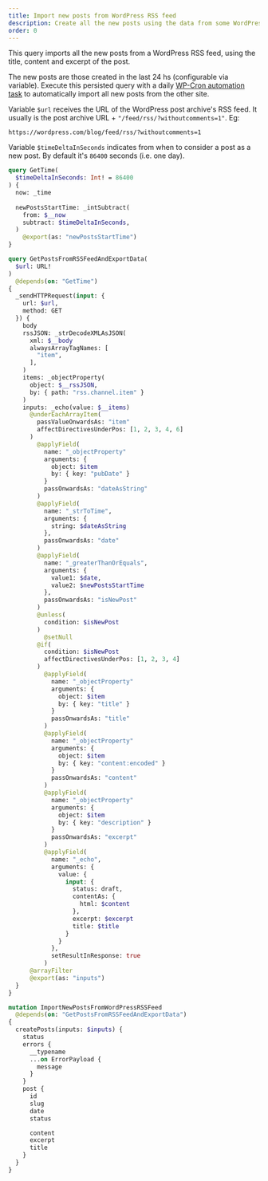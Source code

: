 ```yaml
---
title: Import new posts from WordPress RSS feed
description: Create all the new posts using the data from some WordPress RSS feed
order: 0
---
```


This query imports all the new posts from a WordPress RSS feed, using the title, content and excerpt of the post.

The new posts are those created in the last 24 hs (configurable via variable). Execute this persisted query with a daily [WP-Cron automation task](/extensions-reference/automation#wp-cron) to automatically import all new posts from the other site.

Variable `$url` receives the URL of the WordPress post archive's RSS feed. It usually is the post archive URL + `"/feed/rss/?withoutcomments=1"`. Eg:

```apacheconf
https://wordpress.com/blog/feed/rss/?withoutcomments=1
```

Variable `$timeDeltaInSeconds` indicates from when to consider a post as a new post. By default it's `86400` seconds (i.e. one day).

```graphql
query GetTime(
  $timeDeltaInSeconds: Int! = 86400
) {
  now: _time
  
  newPostsStartTime: _intSubtract(
    from: $__now
    subtract: $timeDeltaInSeconds,
  )
    @export(as: "newPostsStartTime")
}

query GetPostsFromRSSFeedAndExportData(
  $url: URL!
)
  @depends(on: "GetTime")
{
  _sendHTTPRequest(input: {
    url: $url,
    method: GET
  }) {
    body
    rssJSON: _strDecodeXMLAsJSON(
      xml: $__body
      alwaysArrayTagNames: [
        "item",
      ],
    )
    items: _objectProperty(
      object: $__rssJSON,
      by: { path: "rss.channel.item" }
    )
    inputs: _echo(value: $__items)
      @underEachArrayItem(
        passValueOnwardsAs: "item"
        affectDirectivesUnderPos: [1, 2, 3, 4, 6]
      )
        @applyField(
          name: "_objectProperty"
          arguments: {
            object: $item
            by: { key: "pubDate" }
          }
          passOnwardsAs: "dateAsString"
        )
        @applyField(
          name: "_strToTime",
          arguments: {
            string: $dateAsString
          },
          passOnwardsAs: "date"
        )
        @applyField(
          name: "_greaterThanOrEquals",
          arguments: {
            value1: $date,
            value2: $newPostsStartTime
          },
          passOnwardsAs: "isNewPost"
        )
        @unless(
          condition: $isNewPost
        )
          @setNull
        @if(
          condition: $isNewPost
          affectDirectivesUnderPos: [1, 2, 3, 4]
        )
          @applyField(
            name: "_objectProperty"
            arguments: {
              object: $item
              by: { key: "title" }
            }
            passOnwardsAs: "title"
          )
          @applyField(
            name: "_objectProperty"
            arguments: {
              object: $item
              by: { key: "content:encoded" }
            }
            passOnwardsAs: "content"
          )
          @applyField(
            name: "_objectProperty"
            arguments: {
              object: $item
              by: { key: "description" }
            }
            passOnwardsAs: "excerpt"
          )
          @applyField(
            name: "_echo",
            arguments: {
              value: {
                input: {
                  status: draft,
                  contentAs: {
                    html: $content
                  },
                  excerpt: $excerpt
                  title: $title
                }
              }
            },
            setResultInResponse: true
          )
      @arrayFilter
      @export(as: "inputs")
  }
}

mutation ImportNewPostsFromWordPressRSSFeed
  @depends(on: "GetPostsFromRSSFeedAndExportData")
{
  createPosts(inputs: $inputs) {
    status
    errors {
      __typename
      ...on ErrorPayload {
        message
      }
    }
    post {
      id
      slug
      date
      status

      content
      excerpt
      title
    }
  }
}
```

